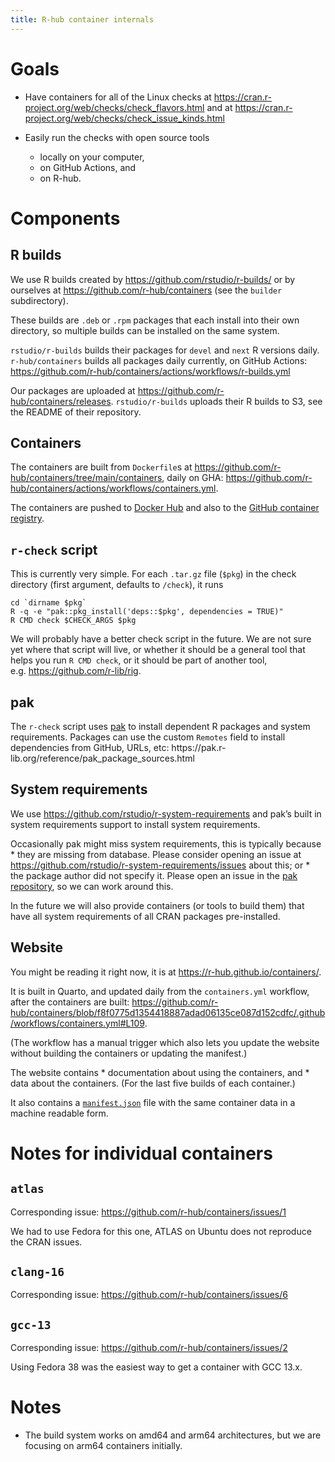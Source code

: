 ```yaml
---
title: R-hub container internals
---
```


# Goals

* Have containers for all of the Linux checks at
  <https://cran.r-project.org/web/checks/check_flavors.html> and at
  <https://cran.r-project.org/web/checks/check_issue_kinds.html>

* Easily run the checks with open source tools
  - locally on your computer,
  - on GitHub Actions, and
  - on R-hub.

# Components

## R builds

We use R builds created by <https://github.com/rstudio/r-builds/> or
by ourselves at <https://github.com/r-hub/containers> (see the `builder`
subdirectory).

These builds are `.deb` or `.rpm` packages that each install into their
own directory, so multiple builds can be installed on the same system.

`rstudio/r-builds` builds their packages for `devel` and `next` R versions
daily. `r-hub/containers` builds all packages daily currently, on GitHub
Actions:
<https://github.com/r-hub/containers/actions/workflows/r-builds.yml>

Our packages are uploaded at <https://github.com/r-hub/containers/releases>.
`rstudio/r-builds` uploads their R builds to S3, see the README of their
repository.

## Containers

The containers are built from `Dockerfile`s at
<https://github.com/r-hub/containers/tree/main/containers>, daily on GHA:
<https://github.com/r-hub/containers/actions/workflows/containers.yml>.

The containers are pushed to [Docker Hub](https://hub.docker.com/u/rhub)
and also to the [GitHub container
registry](https://github.com/orgs/r-hub/packages?repo_name=containers).

## `r-check` script

This is currently very simple. For each `.tar.gz` file (`$pkg`) in the
check directory (first argument, defaults to `/check`), it runs
```
cd `dirname $pkg`
R -q -e "pak::pkg_install('deps::$pkg', dependencies = TRUE)"
R CMD check $CHECK_ARGS	$pkg
```

We will probably have a better check script in the future. We are not sure
yet where that script will live, or whether it should be a general tool
that helps you run `R CMD check`, or it should be part of another tool,
e.g. <https://github.com/r-lib/rig>.

## pak

The `r-check` script uses [pak](https://github.com/r-lib/pak) to install
dependent R packages and system requirements. Packages can use the
custom `Remotes` field to install dependencies from GitHub, URLs, etc:
https://pak.r-lib.org/reference/pak_package_sources.html

## System requirements

We use <https://github.com/rstudio/r-system-requirements> and pak's built in
system requirements support to install system requirements.

Occasionally pak might miss system requirements, this is typically because
* they are missing from database. Please consider opening an issue at
  <https://github.com/rstudio/r-system-requirements/issues> about this; or
* the package author did not specify it. Please open an issue in the [pak
  repository](https://github.com/r-lib/pak/issues), so we can work around
  this.

In the future we will also provide containers (or tools to build them)
that have all system requirements of all CRAN packages pre-installed.

## Website

You might be reading it right now, it is at
<https://r-hub.github.io/containers/>.

It is built in Quarto, and updated daily from the `containers.yml` workflow,
after the containers are built:
<https://github.com/r-hub/containers/blob/f8f0775d1354418887adad06135ce087d152cdfc/.github/workflows/containers.yml#L109>.

(The workflow has a manual trigger which also lets you update the website
without building the containers or updating the manifest.)

The website contains
* documentation about using the containers, and
* data about the containers. (For the last five builds of each container.)

It also contains a
[`manifest.json`](https://r-hub.github.io/containers/manifest.json) file
with the same container data in a machine readable form.

# Notes for individual containers

## `atlas`

Corresponding issue: <https://github.com/r-hub/containers/issues/1>

We had to use Fedora for this one, ATLAS on Ubuntu does not reproduce
the CRAN issues.

## `clang-16`

Corresponding issue: <https://github.com/r-hub/containers/issues/6>

## `gcc-13`

Corresponding issue: <https://github.com/r-hub/containers/issues/2>

Using Fedora 38 was the easiest way to get a container with GCC 13.x.

# Notes

* The build system works on amd64 and arm64 architectures, but we are
  focusing on arm64 containers initially.
